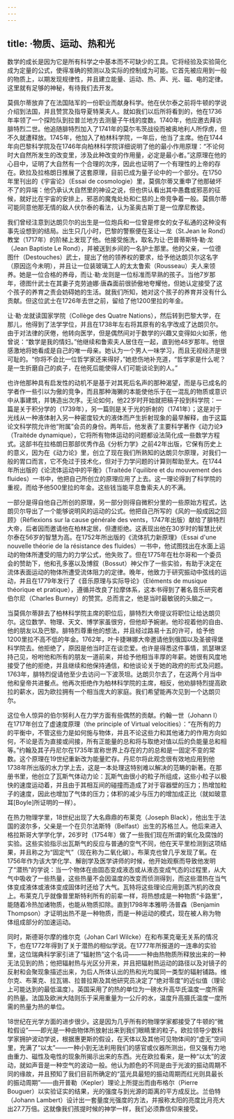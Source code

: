 ```yaml
---
---
---
```

title: ·物质、运动、热和光
---




数学的成长是因为它是所有科学之中基本而不可缺少的工具。它将经验及实验简化成为定量的公式，使得准确的预测以及实际的控制成为可能。它首先被应用到一般的物质上，以期发现规律性，并且建立能量、运动、热、声、光、磁、电的定律。这里就有足够的神秘，有待我们去开发。

莫佩尔蒂放弃了在法国陆军的一份职业而献身科学。他在伏尔泰之前将牛顿的学说介绍到法国，并且赞赏及指导夏特莱夫人。就如我们以后所将看到的，他在1736年率领了一个探险队到拉普兰地方去测量子午线的度数。1740年，他应邀去拜访腓特烈二世。他追随腓特烈加入了1741年的莫尔韦茨战役而被奥地利人所俘虏，但不久就遭释放。1745年，他加入了柏林科学院，一年后，他当了主席。他在1744年向巴黎科学院及在1746年向柏林科学院详细说明了他的最小作用原理：“不论何时大自然所发生的改变里，涉及此种改变的作用量，必定是最小者。”这原理在他的心目中，证明了大自然有一个合理的次序，因此也证明了一个有理性的上帝的存在。欧拉及拉格朗日推展了这套原理，目前已成为量子论中的一个部分。在1750年里刊出的《宇宙论》（Essai de cosmologie）里，莫佩尔蒂又重申了他那破坏不了的异端：他仍承认大自然里的神设之说，但也供认看出其中愚蠢或邪恶的征候，就好比在宇宙的安排上，邪恶的魔鬼处处和仁慈的上帝竞争着一般。莫佩尔蒂可能同意他那无情的敌人伏尔泰的看法，认为圣奥古斯丁是一位摩尼教徒。

我们曾经注意到达朗贝尔的出生是一位炮兵和一位曾是修女的女子私通的这种没有事先设想到的结局。出生只几小时，巴黎的警察便在圣让—龙（St.Jean le Rond）教堂（1717年）的阶梯上发现了他。他接受施洗，取名为让·巴普蒂斯特·勒·龙（Jean Baptiste Le Rond），并被送到乡间的一名护士那里。他的父亲，一位德图什（Destouches）武士，提出了他的领养权的要求，给予他达朗贝尔这名字（原因迄今未明），并且让一位装玻璃工人的太太鲁索（Rousseau）夫人来领养。她是一位合格的养母，而让·勒·龙则是一位标准而早熟的孩子。当他7岁那年，德图什武士在其妻子克劳迪娜·唐森面前很骄傲地夸耀他，但她认定接受了这个孩子的养育之责会妨碍她的生活。就我们所知，她对这个孩子的养育并没有什么贡献。但这位武士在1726年去世之前，留给了他1200里拉的年金。

让·勒·龙就读国家学院（Collège des Quatre Nations），然后转到巴黎大学，在那儿，他得到了法学学位，并且在1738年左右将其原有的名字改成了达朗贝尔。由于对法律的厌倦，他转向医学，但是偶然间对于数学的兴趣又变得如火如荼，他曾说：“数学是我的情妇。”他继续和鲁索夫人居住在一起，直到他48岁那年。他很感激地将她看成是自己的唯一母亲。她认为一个男人一味学习，而且无视经济是很可耻的。“你将不会比一位哲学家还来得好，”她悲伤地补充道，“哲学家是什么呢？是一生折磨自己的疯子，在他死后能使得人们可能谈论到的人。”

也许他那种具有启发性的动机不是基于对其死后名声的那种渴望，而是与已成名的学者作一些引以为傲的竞争，而且那种海獭的本能使他乐于在一混乱的物质或意识中从事建筑，并铸造出次序。无论如何，他22岁时开始就把稿子投到科学院：一篇是关于积分学的（1739年），另一篇则是关于光的折射的（1741年）；这是对于光线从一种液体射入另一种密度较大的液体而产生折射现象的最早解释，由于这篇论文科学院允许他“附属”会员的身份。两年后，他发表了主要科学著作《动力论》（Traitéde dynamique），它将所有物体运动的问题都设法简化成一些数学方程式。这部书在拉格朗日那部优秀作品《分析力学》之前42年出版，它保有历史上的意义，因为在《动力论》里，创立了现在我们所熟知的达朗贝尔原理，对我们一般的胃口而言，它不免过于技术化，但对于力学问题的计算则帮助至大。在1744年所出版的《论流体运动中的平衡》（Traitéde l'quilibre et du mouvement des fluides）一书中，他把自己所创立的原理应用了上去。这一理论得到了科学院的重视，而给予他500里拉的年金。这些钱当能平息鲁索夫人的不满。

一部分是得自他自己所创的原理，另一部分则得自微积分里的一些原始方程式，达朗贝尔导出了一个能够说明风的运动的公式。他把自己所写的《风的一般成因之回顾》（Réflexions sur la cause générale des vents，1747年出版）献给了腓特烈大帝，后者因而邀请他在柏林定居，但遭拒绝。这表现出他在30岁时的智慧比伏尔泰在56岁的智慧为高。在1752年所出版的《流体抗力新原理》（Essai d'une nouvelle théorie de la résistance des fluides）一书中，他试图找出在水面上运动的物体所遭受的阻力的力学公式，他失败了。但在1775年在杜尔哥和一个委员会的赞助下，他和孔多塞以及博叙（Bossut）神父作了一些实验，有助于决定在流体表面运动的物体所遭受流体阻力的定律。晚年，他致力于研究振动中弦线的运动，并且在1779年发行了《音乐原理与实际导论》（Eléments de musique théorique et pratique），遵循并改良了拉摩体系，这本书得到了著名音乐研究者伯尔尼（Charles Burney）的赞赏。总而言之，他是当时最敏锐的头脑之一。

当莫佩尔蒂辞去了柏林科学院主席的职位后，腓特烈大帝提议将职位让给达朗贝尔。这位数学、物理、天文、博学家虽很穷，但他却予婉谢。他珍视着他的自由、他的朋友以及巴黎。腓特烈尊重他的想法，并且经过路易十五的许可，给予他1200里拉不高不低的年金。1762年，叶卡捷琳娜大帝邀请他到俄国以及圣彼得堡科学院去。他拒绝了，原因是他当时正在谈恋爱。也许是得悉这件事情，凯瑟琳坚持己见，吩咐他和所有的朋友一道前来，并给予他相当丰厚的年薪。她很有风度地接受了他的拒绝，并且继续和他保持通信，和他谈论关于她的政府的形式及问题。1763年，腓特烈促请他至少去访问一下波茨坦。达朗贝尔去了，在这两个月当中他和皇帝共进餐点。他再次拒绝作为柏林科学院的主席，相反，他劝腓特烈提高欧拉的薪水，因为欧拉拥有一个相当庞大的家庭。我们希望能再次见到一个达朗贝尔。

这位令人惊异的伯尔努利人在力学方面有些偶然的贡献。约翰一世（Johann Ⅰ）在1717年创立了虚速度原理（the principle of Virtual velocities）：“在所有的力的平衡中，不管这些力是如何施与物体，并且不论这些力和其他诸力的作用方向如何，不论是否为直接或间接，所有正能量的总和将与取绝对值以后的负能量总和相等。”约翰及其子丹尼尔在1735年宣称世界上存在的力的总和是一固定不变的常数。这个原理在19世纪重新改为能量贮存。丹尼尔将此观念很有效地应用到他1738年所出版的水力学上去，这是一本处理这特别难以解决的范畴的新著。在那册书里，他创立了瓦斯气体动力论：瓦斯气由很小的粒子所组成，这些小粒子以极快的速度运动着，并且由于其相互间的碰撞而造成了对于容器壁的压力；热增加粒子的速度，因此也增加了气体的压力；体积的减少与压力的增加成正比（就如玻意耳[Boyle]所证明的一样）。

在热力物理学里，18世纪出现了大名鼎鼎的布莱克（Joseph Black），他出生于法国的波尔多，父亲是一个在贝尔法斯特（Belfast）出生的苏格兰人。他后来进入格拉斯哥大学学化学，26岁时（1754年）做了一些我们现在所谓的氧化及腐蚀的实验。这些实验指示出瓦斯气的反应与普通的空气不同，他在天平里检测到这项结果，并且称之为“固定气”（现在称为二氧化碳）。布莱克也曾几乎发现了氧。在1756年作为该大学化学、解剖学及医学讲师的时候，他开始观察而导致他发明了“潜热”的学说：当一个物体在由固态变成液态或从液态变成气态的过程里，从大气中吸收了一些热量，这些热量不会因温度的改变而侦测得到，而这些潜热在当气体变成液体或液体变成固体时还给了大气。瓦特将这些理论应用到蒸汽机的改良上。布莱克几乎就像普里斯特利所有的前辈一样，将热想成是一种物质“卡路里”，能随着冷热加诸物质，也能从物质扣除。直到1798年本雅明·汤普森（Benjamin Thompson）才证明出热不是一种物质，而是一种运动的模式，现在被人称为物体组成部分的加速运动。

同时，斯德哥尔摩的维尔克（Johan Carl Wilcke）在和布莱克毫无关系的情况下，也在1772年得到了关于潜热的相似学说。在1777年所报道的一连串的实验里，这位瑞典科学家引进了“辐射热”这个名词——一种由热物质所释放出来的一种无法见到的热；他把辐射热与光区分开来，并且把辐射热运动的路径以及对镜子的反射和会聚现象描述出来，为后人所体认出的热和光均属同一类型的辐射铺路。维尔克、布莱克、拉瓦锡、拉普拉斯及其他研究员决定了“绝对零度”的近似值（理论上可能达到的最低温度）。英国采用了的热的单位为一磅水升高华氏温度一度所需的热量。法国及欧洲大陆则乐于采用重量为一公斤的水，温度升高摄氏温度一度所需的热量为热的单位。

18世纪在光学方面的进步很少。这是因为几乎所有的物理学家都接受了牛顿的“微粒假设”——即光是一种由物体所放射出来到我们眼睛里的粒子。欧拉领导少数科学家拥护波动学说，根据惠更斯的假设，在天体以及其他可见物体间的“虚无”空间里，充满了“以太”——一种小到无法利用我们的感官或仪器所测出，但又强有力地由重力、磁性及电性的现象所揭示出来的东西。光在欧拉看来，是一种“以太”的波动，就如声音是一种空气的波动一般。他认为颜色的不同是由于光波的振动周期不同的缘故，并且预知了我们目前所确定的“蓝光具最短的振动周期而红光则具最长的振动周期”——由开普勒（Kepler）理论上所提出而由布格尔（Pierre Bouguer）以实验证实的结果，光的强度与到光源的距离的平方成反比。兰伯特（Johann Lambert）设计出一套量度光强度的方法，并报称太阳的亮度比月亮大出27.7万倍。这就像我们孩提时候的神学一样，我们必须靠信仰来接受。